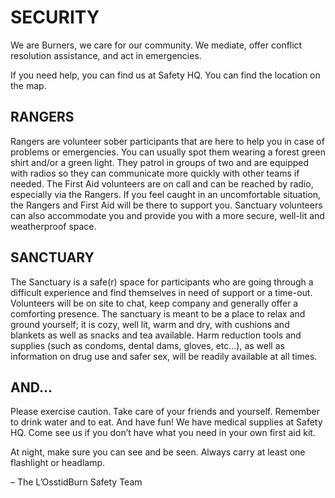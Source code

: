 # SECURITY {-}

We are Burners, we care for our community. We mediate, offer conflict resolution assistance, and act in emergencies. 

If you need help, you can find us at Safety HQ. You can find the location on the map.

<h2><span>RANGERS</span></h2> 

Rangers are volunteer sober participants that are here to help you in case of problems or emergencies. You can usually spot them wearing a forest green shirt and/or a green light. They patrol in groups of two and are equipped with radios so they can communicate more quickly with other teams if needed. The First Aid volunteers are on call and can be reached by radio, especially via the Rangers. If you feel caught in an uncomfortable situation, the Rangers and First Aid will be there to support you. Sanctuary volunteers can also accommodate you and provide you with a more secure, well-lit and weatherproof space.

<h2><span>SANCTUARY</span></h2> 

The Sanctuary is a safe(r) space for participants who are going through a difficult experience and find themselves in need of support or a time-out. Volunteers will be on site to chat, keep company and generally offer a comforting presence. The sanctuary is meant to be a place to relax and ground yourself; it is cozy, well lit, warm and dry, with cushions and blankets as well as snacks and tea available. Harm reduction tools and supplies (such as condoms, dental dams, gloves, etc...), as well as information on drug use and safer sex, will be readily available at all times.

<h2><span>AND...</span></h2> 

Please exercise caution. Take care of your friends and yourself. Remember to drink water and to eat. And have fun!
We have medical supplies at Safety HQ. Come see us if you don’t have what you need in your own first aid kit.

At night, make sure you can see and be seen. Always  carry at least one flashlight or headlamp.

-- The L’OsstidBurn Safety Team

